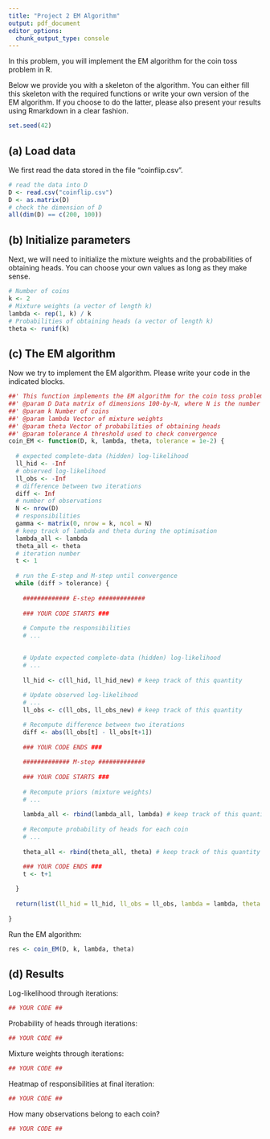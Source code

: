 ```yaml
---
title: "Project 2 EM Algorithm"
output: pdf_document
editor_options: 
  chunk_output_type: console
---
```


In this problem, you will implement the EM algorithm for the coin toss problem in R.

Below we provide you with a skeleton of the algorithm. You can either fill this skeleton with the required functions or write your own version of the EM algorithm. If you choose to do the latter, please also present your results using Rmarkdown in a clear fashion.

```r
set.seed(42)
```

## (a) Load data

We first read the data stored in the file "coinflip.csv". 

```r
# read the data into D
D <- read.csv("coinflip.csv")
D <- as.matrix(D)
# check the dimension of D
all(dim(D) == c(200, 100))
```

## (b) Initialize parameters

Next, we will need to initialize the mixture weights and the probabilities of obtaining heads. You can choose your own values as long as they make sense.

```r
# Number of coins
k <- 2
# Mixture weights (a vector of length k)
lambda <- rep(1, k) / k
# Probabilities of obtaining heads (a vector of length k)
theta <- runif(k)
```

## (c) The EM algorithm

Now we try to implement the EM algorithm. Please write your code in the indicated blocks.


```r
##' This function implements the EM algorithm for the coin toss problem
##' @param D Data matrix of dimensions 100-by-N, where N is the number of observations
##' @param k Number of coins
##' @param lambda Vector of mixture weights
##' @param theta Vector of probabilities of obtaining heads
##' @param tolerance A threshold used to check convergence
coin_EM <- function(D, k, lambda, theta, tolerance = 1e-2) {
  
  # expected complete-data (hidden) log-likelihood
  ll_hid <- -Inf
  # observed log-likelihood
  ll_obs <- -Inf
  # difference between two iterations
  diff <- Inf
  # number of observations
  N <- nrow(D)
  # responsibilities
  gamma <- matrix(0, nrow = k, ncol = N)
  # keep track of lambda and theta during the optimisation
  lambda_all <- lambda
  theta_all <- theta
  # iteration number
  t <- 1
  
  # run the E-step and M-step until convergence 
  while (diff > tolerance) {
    
    ############# E-step #############
    
    ### YOUR CODE STARTS ###
    
    # Compute the responsibilities
    # ... 

    
    # Update expected complete-data (hidden) log-likelihood
    # ...
    
    ll_hid <- c(ll_hid, ll_hid_new) # keep track of this quantity 
    
    # Update observed log-likelihood 
    # ...
    ll_obs <- c(ll_obs, ll_obs_new) # keep track of this quantity 

    # Recompute difference between two iterations
    diff <- abs(ll_obs[t] - ll_obs[t+1])
    
    ### YOUR CODE ENDS ###
    
    ############# M-step #############
    
    ### YOUR CODE STARTS ###
    
    # Recompute priors (mixture weights)
    # ... 
    
    lambda_all <- rbind(lambda_all, lambda) # keep track of this quantity 
    
    # Recompute probability of heads for each coin
    # ...
    
    theta_all <- rbind(theta_all, theta) # keep track of this quantity 

    ### YOUR CODE ENDS ###
    t <- t+1
    
  }
  
  return(list(ll_hid = ll_hid, ll_obs = ll_obs, lambda = lambda, theta = theta, gamma = gamma, lambda_all = lambda_all, theta_all = theta_all))
  
}
```


Run the EM algorithm:

```r
res <- coin_EM(D, k, lambda, theta)
```


## (d) Results

Log-likelihood through iterations:

```r
## YOUR CODE ##
```

Probability of heads through iterations:

```r
## YOUR CODE ##
```

Mixture weights through iterations:

```r
## YOUR CODE ##
```


Heatmap of responsibilities at final iteration:

```r
## YOUR CODE ##
```

How many observations belong to each coin?

```r
## YOUR CODE ##
```
